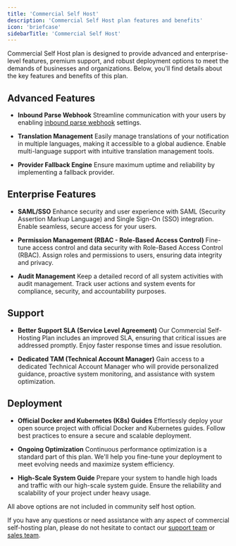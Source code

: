 ```yaml
---
title: 'Commercial Self Host'
description: 'Commercial Self Host plan features and benefits'
icon: 'briefcase'
sidebarTitle: 'Commercial Self Host'
---
```


Commercial Self Host plan is designed to provide advanced and enterprise-level features, premium support, and robust deployment options to meet the demands of businesses and organizations. Below, you'll find details about the key features and benefits of this plan.

## Advanced Features

- **Inbound Parse Webhook** Streamline communication with your users by enabling [inbound parse webhook](/platform/inbound-parse-webhook) settings.

- **Translation Management** Easily manage translations of your notification in multiple languages, making it accessible to a global audience. Enable multi-language support with intuitive translation management tools.

- **Provider Fallback Engine** Ensure maximum uptime and reliability by implementing a fallback provider. 

## Enterprise Features

- **SAML/SSO** Enhance security and user experience with SAML (Security Assertion Markup Language) and Single Sign-On (SSO) integration. Enable seamless, secure access for your users.

- **Permission Management (RBAC - Role-Based Access Control)** Fine-tune access control and data security with Role-Based Access Control (RBAC). Assign roles and permissions to users, ensuring data integrity and privacy.

- **Audit Management** Keep a detailed record of all system activities with audit management. Track user actions and system events for compliance, security, and accountability purposes.

## Support

- **Better Support SLA (Service Level Agreement)** Our Commercial Self-Hosting Plan includes an improved SLA, ensuring that critical issues are addressed promptly. Enjoy faster response times and issue resolution.

- **Dedicated TAM (Technical Account Manager)** Gain access to a dedicated Technical Account Manager who will provide personalized guidance, proactive system monitoring, and assistance with system optimization.

## Deployment

- **Official Docker and Kubernetes (K8s) Guides** Effortlessly deploy your open source project with official Docker and Kubernetes guides. Follow best practices to ensure a secure and scalable deployment.

- **Ongoing Optimization** Continuous performance optimization is a standard part of this plan. We'll help you fine-tune your deployment to meet evolving needs and maximize system efficiency.

- **High-Scale System Guide** Prepare your system to handle high loads and traffic with our high-scale system guide. Ensure the reliability and scalability of your project under heavy usage.

<Info>All above options are not included in community self host option.</Info>

If you have any questions or need assistance with any aspect of commercial self-hosting plan, please do not hesitate to contact our [support team](mailto:support@teleflow.khulnasoft.com) or [sales team](mailto:sales@teleflow.khulnasoft.com).






